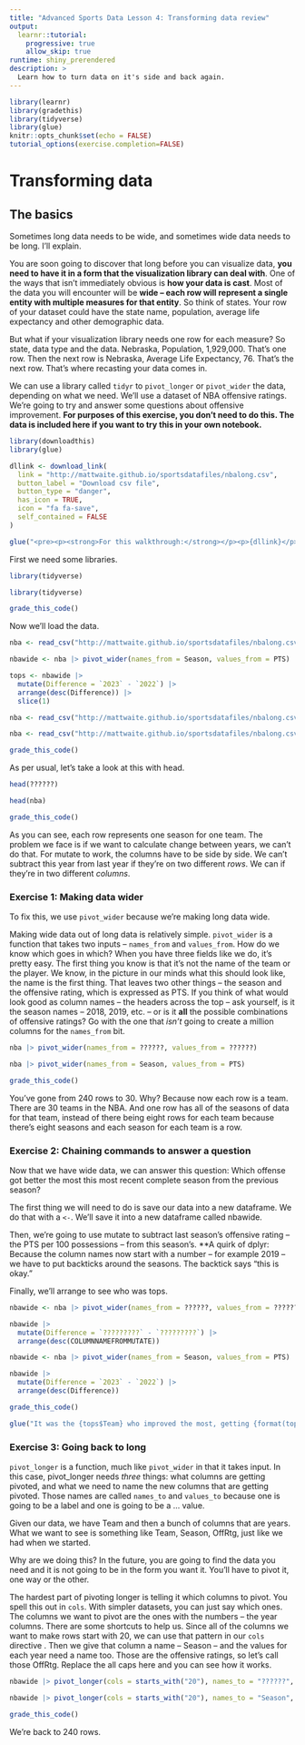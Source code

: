 ```yaml
---
title: "Advanced Sports Data Lesson 4: Transforming data review"
output: 
  learnr::tutorial:
    progressive: true
    allow_skip: true
runtime: shiny_prerendered
description: >
  Learn how to turn data on it's side and back again.
---
```


```r
library(learnr)
library(gradethis)
library(tidyverse)
library(glue)
knitr::opts_chunk$set(echo = FALSE)
tutorial_options(exercise.completion=FALSE)
```

# Transforming data

## The basics

Sometimes long data needs to be wide, and sometimes wide data needs to be long. I'll explain.

You are soon going to discover that long before you can visualize data, **you need to have it in a form that the visualization library can deal with**. One of the ways that isn't immediately obvious is **how your data is cast**. Most of the data you will encounter will be **wide -- each row will represent a single entity with multiple measures for that entity**. So think of states. Your row of your dataset could have the state name, population, average life expectancy and other demographic data. 

But what if your visualization library needs one row for each measure? So state, data type and the data. Nebraska, Population, 1,929,000. That's one row. Then the next row is Nebraska, Average Life Expectancy, 76. That's the next row. That's where recasting your data comes in. 

We can use a library called `tidyr` to `pivot_longer` or `pivot_wider` the data, depending on what we need. We'll use a dataset of NBA offensive ratings. We're going to try and answer some questions about offensive improvement. **For purposes of this exercise, you don't need to do this. The data is included here if you want to try this in your own notebook.**

```r
library(downloadthis)
library(glue)

dllink <- download_link(
  link = "http://mattwaite.github.io/sportsdatafiles/nbalong.csv",
  button_label = "Download csv file",
  button_type = "danger",
  has_icon = TRUE,
  icon = "fa fa-save",
  self_contained = FALSE
)

glue("<pre><p><strong>For this walkthrough:</strong></p><p>{dllink}</p></pre>")
```

First we need some libraries. 

```r
library(tidyverse)
```
```r
library(tidyverse)
```
```r
grade_this_code()
```

Now we'll load the data. 

```r
nba <- read_csv("http://mattwaite.github.io/sportsdatafiles/nbalong.csv")

nbawide <- nba |> pivot_wider(names_from = Season, values_from = PTS)

tops <- nbawide |>
  mutate(Difference = `2023` - `2022`) |>
  arrange(desc(Difference)) |>
  slice(1)
```
```r
nba <- read_csv("http://mattwaite.github.io/sportsdatafiles/nbalong.csv")
```
```r
nba <- read_csv("http://mattwaite.github.io/sportsdatafiles/nbalong.csv")
```
```r
grade_this_code()
```

As per usual, let's take a look at this with head.

```r
head(??????)
```
```r
head(nba)
```
```r
grade_this_code()
```

As you can see, each row represents one season for one team. The problem we face is if we want to calculate change between years, we can't do that. For mutate to work, the columns have to be side by side. We can't subtract this year from last year if they're on two different *rows*. We can if they're in two different *columns*. 

### Exercise 1: Making data wider 

To fix this, we use `pivot_wider` because we're making long data wide.

Making wide data out of long data is relatively simple. `pivot_wider` is a function that takes two inputs -- `names_from` and `values_from`. How do we know which goes in which? When you have three fields like we do, it's pretty easy. The first thing you know is that it's not the name of the team or the player. We know, in the picture in our minds what this should look like, the name is the first thing. That leaves two other things -- the season and the offensive rating, which is expressed as PTS. If you think of what would look good as column names -- the headers across the top -- ask yourself, is it the season names -- 2018, 2019, etc. -- or is it **all** the possible combinations of offensive ratings? Go with the one that *isn't* going to create a million columns for the `names_from` bit. 

```r
nba |> pivot_wider(names_from = ??????, values_from = ??????)
```
```r
nba |> pivot_wider(names_from = Season, values_from = PTS)
```
```r
grade_this_code()
```

You've gone from 240 rows to 30. Why? Because now each row is a team. There are 30 teams in the NBA. And one row has all of the seasons of data for that team, instead of there being eight rows for each team because there's eight seasons and each season for each team is a row.

### Exercise 2: Chaining commands to answer a question

Now that we have wide data, we can answer this question: Which offense got better the most this most recent complete season from the previous season? 

The first thing we will need to do is save our data into a new dataframe. We do that with a `<-`. We'll save it into a new dataframe called nbawide.

Then, we're going to use mutate to subtract last season's offensive rating -- the PTS per 100 possessions -- from this season's. **A quirk of dplyr: Because the column names now start with a number -- for example 2019 -- we have to put backticks around the seasons. The backtick says "this is okay."

Finally, we'll arrange to see who was tops.

```r
nbawide <- nba |> pivot_wider(names_from = ??????, values_from = ??????)

nbawide |>
  mutate(Difference = `?????????` - `?????????`) |>
  arrange(desc(COLUMNNAMEFROMMUTATE))
```
```r
nbawide <- nba |> pivot_wider(names_from = Season, values_from = PTS)

nbawide |>
  mutate(Difference = `2023` - `2022`) |>
  arrange(desc(Difference))
```
```r
grade_this_code()
```

```r
glue("It was the {tops$Team} who improved the most, getting {format(tops$Difference, digits=2)} points better in one season.")
```

### Exercise 3: Going back to long

`pivot_longer` is a function, much like `pivot_wider` in that it takes input. In this case, pivot_longer needs *three* things: what columns are getting pivoted, and what we need to name the new columns that are getting pivoted. Those names are called `names_to` and `values_to` because one is going to be a label and one is going to be a ... value. 

Given our data, we have Team and then a bunch of columns that are years. What we want to see is something like Team, Season, OffRtg, just like we had when we started. 

Why are we doing this? In the future, you are going to find the data you need and it is not going to be in the form you want it. You'll have to pivot it, one way or the other. 

The hardest part of pivoting longer is telling it which columns to pivot. You spell this out in `cols`. With simpler datasets, you can just say which ones. The columns we want to pivot are the ones with the numbers -- the year columns. There are some shortcuts to help us. Since all of the columns we want to make rows start with 20, we can use that pattern in our `cols` directive . Then we give that column a name -- Season -- and the values for each year need a name too. Those are the offensive ratings, so let's call those OffRtg. Replace the all caps here and you can see how it works.

```r
nbawide |> pivot_longer(cols = starts_with("20"), names_to = "??????", values_to = "??????")
```
```r
nbawide |> pivot_longer(cols = starts_with("20"), names_to = "Season", values_to = "OffRtg")
```
```r
grade_this_code()
```

We're back to 240 rows. 